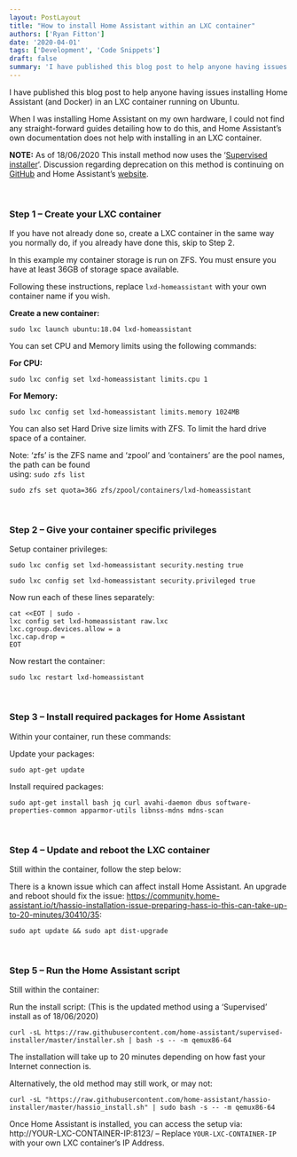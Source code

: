 ```yaml
---
layout: PostLayout
title: "How to install Home Assistant within an LXC container"
authors: ['Ryan Fitton']
date: '2020-04-01'
tags: ['Development', 'Code Snippets']
draft: false
summary: 'I have published this blog post to help anyone having issues installing Home Assistant (and Docker) in an LXC container running on Ubuntu. When I was installing Home Assistant on my own hardware, I could not find any straight-forward guides detailing how to do this, and Home Assistant&amp;#8217;s own documentation does not help with installing [&amp;hellip;]'
---
```


<p>I have published this blog post to help anyone having issues installing Home Assistant (and Docker) in an LXC container running on Ubuntu.</p>
<p>When I was installing Home Assistant on my own hardware, I could not find any straight-forward guides detailing how to do this, and Home Assistant&#8217;s own documentation does not help with installing in an LXC container.</p>
<p><strong>NOTE:</strong> As of 18/06/2020 This install method now uses the &#8216;<a href="https://github.com/home-assistant/supervised-installer">Supervised installer</a>&#8216;. Discussion regarding deprecation on this method is continuing on <a href="https://github.com/home-assistant/supervised-installer">GitHub</a> and Home Assistant&#8217;s <a href="https://www.home-assistant.io/blog/2020/05/09/deprecating-home-assistant-supervised-on-generic-linux/">website</a>.</p>
<p>&nbsp;</p>
<h3>Step 1 &#8211; Create your LXC container</h3>
<p>If you have not already done so, create a LXC container in the same way you normally do, if you already have done this, skip to Step 2.</p>
<p>In this example my container storage is run on ZFS. You must ensure you have at least 36GB of storage space available.</p>
<p>Following these instructions, replace <code class=" language-bash">lxd-homeassistant</code> with your own container name if you wish.</p>
<p><strong>Create a new container:</strong></p>
<pre class="language-bash code-toolbar"><code class=" language-bash">sudo lxc launch ubuntu:18.04 lxd-homeassistant</code></pre>
<p>You can set CPU and Memory limits using the following commands:</p>
<p><strong>For CPU:</strong></p>
<pre class="language-bash code-toolbar"><code class=" language-bash">sudo lxc config set lxd-homeassistant limits.cpu 1</code></pre>
<p><strong>For Memory:</strong></p>
<pre class="language-bash code-toolbar"><code class=" language-bash">sudo lxc config set lxd-homeassistant limits.memory 1024MB</code></pre>
<p>You can also set Hard Drive size limits with ZFS. To limit the hard drive space of a container.</p>
<p>Note: &#8216;zfs&#8217; is the ZFS name and &#8216;zpool&#8217; and &#8216;containers&#8217; are the pool names, the path can be found<br />
using: <code class=" language-bash">sudo zfs list</code></p>
<pre class="language-bash code-toolbar"><code class=" language-bash">sudo zfs set quota=36G zfs/zpool/containers/lxd-homeassistant</code></pre>
<p>&nbsp;</p>
<h3>Step 2 &#8211; Give your container specific privileges</h3>
<p>Setup container privileges:</p>
<pre class="language-bash code-toolbar"><code class=" language-bash">sudo lxc config set lxd-homeassistant security.nesting true</code></pre>
<pre class="language-bash code-toolbar"><code class=" language-bash">sudo lxc config set lxd-homeassistant security.privileged true</code></pre>
<p>Now run each of these lines separately:</p>
<pre class="language-bash code-toolbar"><code class=" language-bash">cat &lt;&lt;EOT | sudo -
lxc config set lxd-homeassistant raw.lxc
lxc.cgroup.devices.allow = a
lxc.cap.drop =
EOT</code></pre>
<p>Now restart the container:</p>
<pre class="language-bash code-toolbar"><code class=" language-bash">sudo lxc restart lxd-homeassistant</code></pre>
<p>&nbsp;</p>
<h3>Step 3 &#8211; Install required packages for Home Assistant</h3>
<p>Within your container, run these commands:</p>
<p>Update your packages:</p>
<pre class="language-bash code-toolbar"><code class=" language-bash">sudo apt-get update</code></pre>
<p>Install required packages:</p>
<pre class="language-bash code-toolbar"><code class=" language-bash">sudo apt-get install bash jq curl avahi-daemon dbus software-properties-common apparmor-utils libnss-mdns mdns-scan</code></pre>
<p>&nbsp;</p>
<h3>Step 4 &#8211; Update and reboot the LXC container</h3>
<p>Still within the container, follow the step below:</p>
<p>There is a known issue which can affect install Home Assistant. An upgrade and reboot should fix the issue: <a href="https://community.home-assistant.io/t/hassio-installation-issue-preparing-hass-io-this-can-take-up-to-20-minutes/30410/35">https://community.home-assistant.io/t/hassio-installation-issue-preparing-hass-io-this-can-take-up-to-20-minutes/30410/35</a>:</p>
<pre class="language-bash code-toolbar"><code class=" language-bash">sudo apt update &amp;&amp; sudo apt dist-upgrade</code></pre>
<p>&nbsp;</p>
<h3>Step 5 &#8211; Run the Home Assistant script</h3>
<p>Still within the container:</p>
<p>Run the install script: (This is the updated method using a &#8216;Supervised&#8217; install as of 18/06/2020)</p>
<pre class="language-bash code-toolbar"><code class=" language-bash">curl -sL https://raw.githubusercontent.com/home-assistant/supervised-installer/master/installer.sh | bash -s -- -m qemux86-64</code></pre>
<p>The installation will take up to 20 minutes depending on how fast your Internet connection is.</p>
<p>Alternatively, the old method may still work, or may not:</p>
<pre class="language-bash code-toolbar"><code class=" language-bash">curl -sL "https://raw.githubusercontent.com/home-assistant/hassio-installer/master/hassio_install.sh" | sudo bash -s -- -m qemux86-64</code></pre>
<p>Once Home Assistant is installed, you can access the setup via: http://YOUR-LXC-CONTAINER-IP:8123/ &#8211; Replace <code class=" language-bash">YOUR-LXC-CONTAINER-IP</code> with your own LXC container&#8217;s IP Address.</p>
